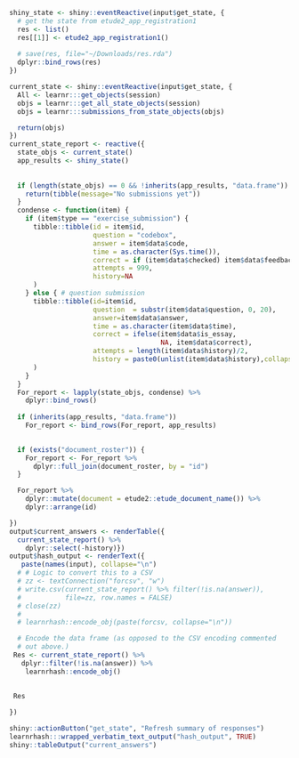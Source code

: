```r
shiny_state <- shiny::eventReactive(input$get_state, {
  # get the state from etude2_app_registration1
  res <- list()
  res[[1]] <- etude2_app_registration1()
  
  # save(res, file="~/Downloads/res.rda")
  dplyr::bind_rows(res)
})

current_state <- shiny::eventReactive(input$get_state, {
  All <- learnr:::get_objects(session)
  objs = learnr:::get_all_state_objects(session)
  objs = learnr:::submissions_from_state_objects(objs)

  return(objs)
})
current_state_report <- reactive({
  state_objs <- current_state()
  app_results <- shiny_state()
  
  
  if (length(state_objs) == 0 && !inherits(app_results, "data.frame")) { 
    return(tibble(message="No submissions yet"))
  }
  condense <- function(item) {
    if (item$type == "exercise_submission") {
      tibble::tibble(id = item$id,
                     question = "codebox",
                     answer = item$data$code,
                     time = as.character(Sys.time()),
                     correct = if (item$data$checked) item$data$feedback$correct else FALSE,
                     attempts = 999,
                     history=NA
      )
    } else { # question submission
      tibble::tibble(id=item$id,
                     question  = substr(item$data$question, 0, 20),
                     answer=item$data$answer,
                     time = as.character(item$data$time),
                     correct = ifelse(item$data$is_essay,
                                      NA, item$data$correct),
                     attempts = length(item$data$history)/2,
                     history = paste0(unlist(item$data$history),collapse=":::")
      )
    }
  }
  For_report <- lapply(state_objs, condense) %>%
    dplyr::bind_rows()
  
  if (inherits(app_results, "data.frame"))
    For_report <- bind_rows(For_report, app_results)
 

  if (exists("document_roster")) {
    For_report <- For_report %>%
      dplyr::full_join(document_roster, by = "id")
  }

  For_report %>%
    dplyr::mutate(document = etude2::etude_document_name()) %>%
    dplyr::arrange(id)

})
output$current_answers <- renderTable({
  current_state_report() %>%
    dplyr::select(-history)})
output$hash_output <- renderText({
   paste(names(input), collapse="\n")
  # # Logic to convert this to a CSV
  # zz <- textConnection("forcsv", "w")
  # write.csv(current_state_report() %>% filter(!is.na(answer)),
  #           file=zz, row.names = FALSE)
  # close(zz)
  #
  # learnrhash::encode_obj(paste(forcsv, collapse="\n"))

  # Encode the data frame (as opposed to the CSV encoding commented
  # out above.)
 Res <- current_state_report() %>% 
   dplyr::filter(!is.na(answer)) %>%
    learnrhash::encode_obj()
 

 Res
 
})
```

```r
shiny::actionButton("get_state", "Refresh summary of responses")
learnrhash:::wrapped_verbatim_text_output("hash_output", TRUE)
shiny::tableOutput("current_answers")
```


